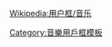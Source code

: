 {{Userbox
  |id=JAZZ
  |id-c=gray
  |info=<span lang="zh-tw">這個用戶喜歡聽'''[[爵士樂]]'''。</span>
  |info-c=white
  |info-fc=black
  |info-s=11
  |border-c=blue
  |usercategory=喜歡爵士樂的維基人
  |nocat={{{nocat|}}}}}<noinclude>
{{Clear}}

[[Wikipedia:用户框/音乐]]

[[Category:音樂用戶框模板]]</noinclude>